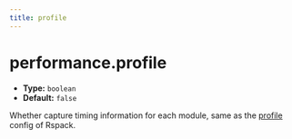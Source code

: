 ```yaml
---
title: profile
---
```


# performance.profile

- **Type:** `boolean`
- **Default:** `false`

Whether capture timing information for each module, same as the [profile](https://webpack.js.org/configuration/other-options/#profile) config of Rspack.


<RsbuildConfig configName="performance.profile" />
